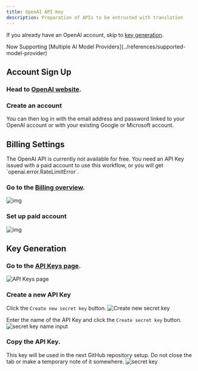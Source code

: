 ```yaml
---
title: OpenAI API Key
description: Preparation of APIs to be entrusted with translation
---
```



If you already have an OpenAI account, skip to [key generation](#key-generation).

<Callout type='info' emoji='🎉'>
  Now Supporting [Multiple AI Model
  Providers](../references/supported-model-provider)
</Callout>

## Account Sign Up

<Steps>

### Head to [OpenAI website](https://platform.openai.com/).

### Create an account

You can then log in with the email address and password linked to your OpenAI account or with your existing Google or Microsoft account.

</Steps>

## Billing Settings

<Callout type='warning'>
  The OpenAI API is currently not available for free. You need an API Key issued
  with a paid account to use this workflow, or you will get
  `openai.error.RateLimitError`.
</Callout>

<Steps>

### Go to the [Billing overview](https://platform.openai.com/billing).

![img](https://i.gyazo.com/24dfb9b63f01a695d0f646d7fd9a5d8b.png)

### Set up paid account

![img](https://i.gyazo.com/47c80a01c9cceae9d67ab299114bedd7.png)

</Steps>

## Key Generation

<Steps>

### Go to the [API Keys page](https://platform.openai.com/account/api-keys).

![API Keys page](https://i.gyazo.com/5acc5d6417413a2f34fc52075bd52b74.png)

### Create a new API Key

Click the `Create new secret key` button.
![Create new secret key](https://i.gyazo.com/b2797f624de75fb28e1732ead38f2676.png)

Enter the name of the API Key and click the `Create secret key` button.
![secret key name input](https://i.gyazo.com/bfc3c62a78de701b53c2f05a37df32bb.png)

### Copy the API Key.

This key will be used in the next GitHub repository setup. Do not close the tab or make a temporary note of it somewhere.
![secret key](https://i.gyazo.com/b1ab2746efe410e0d25c530b150f94bb.png)

</Steps>
